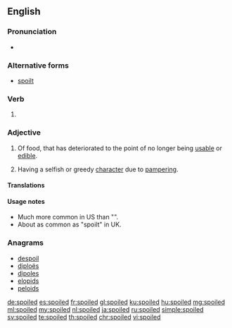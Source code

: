 ==English==

===Pronunciation===
* {{rhymes|ɔɪld|lang=en}}

===Alternative forms===
* [[spoilt]]

===Verb===
{{head|en|verb form}}

# {{en-past of|spoil}}

===Adjective===
{{en-adj}}

# Of food, that has deteriorated to the point of no longer being [[usable]] or [[edible]].
# {{context|of a person, usually a child|lang=en}} Having a selfish or greedy [[character]] due to [[pamper]]ing.

====Translations====
{{trans-see|spoilt}}

====Usage notes====
* Much more common in US than "{{term|spoilt}}".
* About as common as "spoilt" in UK.

===Anagrams===
* [[despoil#English|despoil]]
* [[diploës#English|diploës]]
* [[dipoles#English|dipoles]]
* [[elopids#English|elopids]]
* [[peloids#English|peloids]]

[[de:spoiled]]
[[es:spoiled]]
[[fr:spoiled]]
[[gl:spoiled]]
[[ku:spoiled]]
[[hu:spoiled]]
[[mg:spoiled]]
[[ml:spoiled]]
[[my:spoiled]]
[[nl:spoiled]]
[[ja:spoiled]]
[[ru:spoiled]]
[[simple:spoiled]]
[[sv:spoiled]]
[[te:spoiled]]
[[th:spoiled]]
[[chr:spoiled]]
[[vi:spoiled]]